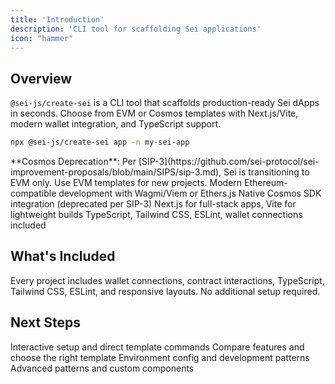 ```yaml
---
title: 'Introduction'
description: 'CLI tool for scaffolding Sei applications'
icon: "hammer"
---
```


## Overview

`@sei-js/create-sei` is a CLI tool that scaffolds production-ready Sei dApps in seconds. Choose from EVM or Cosmos templates with Next.js/Vite, modern wallet integration, and TypeScript support.

```bash
npx @sei-js/create-sei app -n my-sei-app
```

<Warning>
**Cosmos Deprecation**: Per [SIP-3](https://github.com/sei-protocol/sei-improvement-proposals/blob/main/SIPS/sip-3.md), Sei is transitioning to EVM only. Use EVM templates for new projects.
</Warning>

<CardGroup cols={2}>
  <Card title="EVM Templates" icon="ethereum">
    Modern Ethereum-compatible development with Wagmi/Viem or Ethers.js
  </Card>
  <Card title="Cosmos Templates" icon="atom">
    Native Cosmos SDK integration (deprecated per SIP-3)
  </Card>
  <Card title="Multiple Frameworks" icon="layer-group">
    Next.js for full-stack apps, Vite for lightweight builds
  </Card>
  <Card title="Production Ready" icon="rocket">
    TypeScript, Tailwind CSS, ESLint, wallet connections included
  </Card>
</CardGroup>

## What's Included

Every project includes wallet connections, contract interactions, TypeScript, Tailwind CSS, ESLint, and responsive layouts. No additional setup required.

## Next Steps

<CardGroup cols={2}>
  <Card title="CLI Usage" href="/create-sei/quick-start" icon="terminal">
    Interactive setup and direct template commands
  </Card>
  <Card title="Browse Templates" href="/create-sei/templates" icon="layer-group">
    Compare features and choose the right template
  </Card>
  <Card title="Project Setup" href="/create-sei/next-steps" icon="code">
    Environment config and development patterns
  </Card>
  <Card title="Customization" href="/create-sei/customization" icon="palette">
    Advanced patterns and custom components
  </Card>
</CardGroup>
